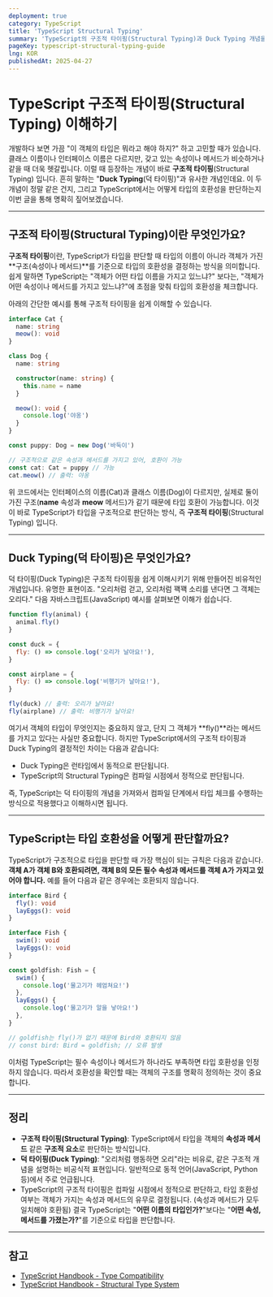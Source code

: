 ```yaml
---
deployment: true
category: TypeScript
title: 'TypeScript Structural Typing'
summary: 'TypeScript의 구조적 타이핑(Structural Typing)과 Duck Typing 개념을 이해하고, 타입스크립트가 어떻게 타입 호환성을 판단하는지 알아봅시다.'
pageKey: typescript-structural-typing-guide
lng: KOR
publishedAt: 2025-04-27
---
```


# TypeScript 구조적 타이핑(Structural Typing) 이해하기

개발하다 보면 가끔 "이 객체의 타입은 뭐라고 해야 하지?" 하고 고민할 때가 있습니다. 클래스 이름이나 인터페이스 이름은 다르지만, 갖고 있는 속성이나 메서드가 비슷하거나 같을 때 더욱 헷갈립니다. 이럴 때 등장하는 개념이 바로 **구조적 타이핑**(Structural Typing) 입니다. 흔히 말하는 "**Duck Typing**(덕 타이핑)"과 유사한 개념인데요. 이 두 개념이 정말 같은 건지, 그리고 TypeScript에서는 어떻게 타입의 호환성을 판단하는지 이번 글을 통해 명확히 짚어보겠습니다.

---

## 구조적 타이핑(Structural Typing)이란 무엇인가요?

**구조적 타이핑**이란, TypeScript가 타입을 판단할 때 타입의 이름이 아니라 객체가 가진 **구조(속성이나 메서드)**를 기준으로 타입의 호환성을 결정하는 방식을 의미합니다. 쉽게 말하면 TypeScript는 "객체가 어떤 타입 이름을 가지고 있느냐?" 보다는, "객체가 어떤 속성이나 메서드를 가지고 있느냐?"에 초점을 맞춰 타입의 호환성을 체크합니다.

아래의 간단한 예시를 통해 구조적 타이핑을 쉽게 이해할 수 있습니다.

```typescript title="Structural Typing" showLineNumbers
interface Cat {
  name: string
  meow(): void
}

class Dog {
  name: string

  constructor(name: string) {
    this.name = name
  }

  meow(): void {
    console.log('야옹')
  }
}

const puppy: Dog = new Dog('바둑이')

// 구조적으로 같은 속성과 메서드를 가지고 있어, 호환이 가능
const cat: Cat = puppy // 가능
cat.meow() // 출력: 야옹
```

위 코드에서는 인터페이스의 이름(Cat)과 클래스 이름(Dog)이 다르지만, 실제로 둘이 가진 구조(**name** 속성과 **meow** 메서드)가 같기 때문에 타입 호환이 가능합니다. 이것이 바로 TypeScript가 타입을 구조적으로 판단하는 방식, 즉 **구조적 타이핑**(Structural Typing) 입니다.

---

## Duck Typing(덕 타이핑)은 무엇인가요?

덕 타이핑(Duck Typing)은 구조적 타이핑을 쉽게 이해시키기 위해 만들어진 비유적인 개념입니다. 유명한 표현이죠. <codeline>"오리처럼 걷고, 오리처럼 꽥꽥 소리를 낸다면 그 객체는 오리다."</codeline> 다음 자바스크립트(JavaScript) 예시를 살펴보면 이해가 쉽습니다.

```javascript title="Structural Typing" showLineNumbers
function fly(animal) {
  animal.fly()
}

const duck = {
  fly: () => console.log('오리가 날아요!'),
}

const airplane = {
  fly: () => console.log('비행기가 날아요!'),
}

fly(duck) // 출력: 오리가 날아요!
fly(airplane) // 출력: 비행기가 날아요!
```

여기서 객체의 타입이 무엇인지는 중요하지 않고, 단지 그 객체가 **fly()**라는 메서드를 가지고 있다는 사실만 중요합니다. 하지만 TypeScript에서의 구조적 타이핑과 Duck Typing의 결정적인 차이는 다음과 같습니다:

- Duck Typing은 런타임에서 동적으로 판단됩니다.
- TypeScript의 Structural Typing은 컴파일 시점에서 정적으로 판단됩니다.

즉, TypeScript는 덕 타이핑의 개념을 가져와서 컴파일 단계에서 타입 체크를 수행하는 방식으로 적용했다고 이해하시면 됩니다.

---

## TypeScript는 타입 호환성을 어떻게 판단할까요?

TypeScript가 구조적으로 타입을 판단할 때 가장 핵심이 되는 규칙은 다음과 같습니다. **객체 A가 객체 B와 호환되려면, 객체 B의 모든 필수 속성과 메서드를 객체 A가 가지고 있어야 합니다.** 예를 들어 다음과 같은 경우에는 호환되지 않습니다.

```typescript title="Structural Typing" showLineNumbers
interface Bird {
  fly(): void
  layEggs(): void
}

interface Fish {
  swim(): void
  layEggs(): void
}

const goldfish: Fish = {
  swim() {
    console.log('물고기가 헤엄쳐요!')
  },
  layEggs() {
    console.log('물고기가 알을 낳아요!')
  },
}

// goldfish는 fly()가 없기 때문에 Bird와 호환되지 않음
// const bird: Bird = goldfish; // 오류 발생
```

이처럼 TypeScript는 필수 속성이나 메서드가 하나라도 부족하면 타입 호환성을 인정하지 않습니다. 따라서 호환성을 확인할 때는 객체의 구조를 명확히 정의하는 것이 중요합니다.

---

## 정리

- **구조적 타이핑(Structural Typing)**: TypeScript에서 타입을 객체의 **속성과 메서드** 같은 **구조적 요소**로 판단하는 방식입니다.
- **덕 타이핑(Duck Typing)**: "오리처럼 행동하면 오리"라는 비유로, 같은 구조적 개념을 설명하는 비공식적 표현입니다. 일반적으로 동적 언어(JavaScript, Python 등)에서 주로 언급됩니다.
- TypeScript의 구조적 타이핑은 컴파일 시점에서 정적으로 판단하고, 타입 호환성 여부는 객체가 가지는 속성과 메서드의 유무로 결정됩니다. (속성과 메서드가 모두 일치해야 호환됨) 결국 TypeScript는 "**어떤 이름의 타입인가?**"보다는 "**어떤 속성, 메서드를 가졌는가?**"를 기준으로 타입을 판단합니다.

---

## 참고

- [TypeScript Handbook - Type Compatibility](https://www.typescriptlang.org/docs/handbook/type-compatibility.html)
- [TypeScript Handbook - Structural Type System](https://www.typescriptlang.org/docs/handbook/typescript-in-5-minutes.html#structural-type-system)
